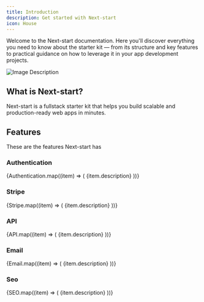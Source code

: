 ```yaml
---
title: Introduction
description: Get started with Next-start
icon: House
---
```



Welcome to the Next-start documentation. Here you'll discover everything you need to know about the starter kit — from its structure and key features to practical guidance on how to leverage it in your app development projects.

![Image Description](/images/next-start.png)

## What is Next-start?

Next-start is a fullstack starter kit that helps you build scalable and production-ready web apps in minutes.

## Features

These are the features Next-start has

### Authentication

<Cards>
  {Authentication.map((item) => (
    <Card key={item.title} icon={item.icon} title={item.title} href={item.href}>
      {item.description}
    </Card>
  ))}
</Cards>

### Stripe

<Cards>
  {Stripe.map((item) => (
    <Card key={item.title} icon={item.icon} title={item.title} href={item.href}>
      {item.description}
    </Card>
  ))}
</Cards>

### API

<Cards>
  {API.map((item) => (
    <Card key={item.title} icon={item.icon} title={item.title} href={item.href}>
      {item.description}
    </Card>
  ))}
</Cards>

### Email

<Cards>
  {Email.map((item) => (
    <Card key={item.title} icon={item.icon} title={item.title} href={item.href}>
      {item.description}
    </Card>
  ))}
</Cards>

### Seo

<Cards>
  {SEO.map((item) => (
    <Card key={item.title} icon={item.icon} title={item.title}>
      {item.description}
    </Card>
  ))}
</Cards>
